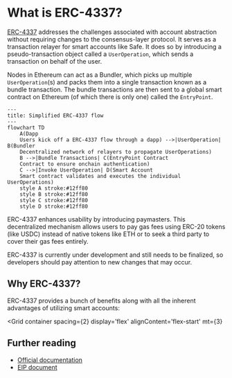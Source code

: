 
# What is ERC-4337?

[ERC-4337](../glossary.md#erc-4337) addresses the challenges associated with account abstraction without requiring changes to the consensus-layer protocol. It serves as a transaction relayer for smart accounts like Safe. It does so by introducing a pseudo-transaction object called a `UserOperation`, which sends a transaction on behalf of the user.

Nodes in Ethereum can act as a Bundler, which picks up multiple `UserOperation`(s) and packs them into a single transaction known as a bundle transaction. The bundle transactions are then sent to a global smart contract on Ethereum (of which there is only one) called the `EntryPoint`.

``` mermaid
---
title: Simplified ERC-4337 flow
---
flowchart TD
    A(Dapp
    Users kick off a ERC-4337 flow through a dapp) -->|UserOperation| B(Bundler
    Decentralized network of relayers to propagate UserOperations)
    B -->|Bundle Transactions| C(EntryPoint Contract
    Contract to ensure onchain authentication)
    C -->|Invoke UserOperation| D(Smart Account 
    Smart contract validates and executes the individual UserOperations)
    style A stroke:#12ff80
    style B stroke:#12ff80
    style C stroke:#12ff80
    style D stroke:#12ff80
```

ERC-4337 enhances usability by introducing paymasters. This decentralized mechanism allows users to pay gas fees using ERC-20 tokens (like USDC) instead of native tokens like ETH or to seek a third party to cover their gas fees entirely.

ERC-4337 is currently under development and still needs to be finalized, so developers should pay attention to new changes that may occur.

## Why ERC-4337?

ERC-4337 provides a bunch of benefits along with all the inherent advantages of utilizing smart accounts:

<Grid
  container
  spacing={2}
  display='flex'
  alignContent='flex-start'
  mt={3}
>
  <Grid item xs={12} md={4}>
    <CustomCard
      title={'Flexibility of payments'}
      description={'Users can decide how to pay the gas fees. Use native tokens like ETH, ERC-20 tokens, or even sponsored transactions.'}
      url=""
      newTab={false}
    />
  </Grid>
  <Grid item xs={12} md={4}>
    <CustomCard
      title={'Freedom of Authentication'}
      description={'It enables the use of different authentication mechanisms, such as multi-signature, passkeys, and future quantum-proof cryptography.'}
      url=""
      newTab={false}
    />
  </Grid>
  <Grid item xs={12} md={4}>
    <CustomCard
      title={'Decentralization'}
      description={'It\'s supported by various providers, avoiding lock-in to a single-relayer technology, offering an anti-fragile approach with no single point of failure.'}
      url=""
      newTab={false}
    />
  </Grid>
</Grid>


## Further reading

- [Official documentation](https://www.erc4337.io)
- [EIP document](https://eips.ethereum.org/EIPS/eip-4337)
